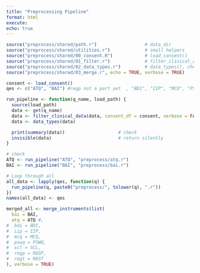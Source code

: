 ```yaml
---
title: "Preprocessing Pipeline"
format: html
execute:
echo: true
---
```


```r
source("preprocess/shared/path.r")                  # data_dir
source("preprocess/shared/utilities.r")             # small helpers
source("preprocess/shared/00_consent.R")            # load_consent()
source("preprocess/shared/01_filter.r")             # filter_clinical_data()
source("preprocess/shared/02_data_types.r")         # data_types(), check_types()
source("preprocess/shared/03_merge.r", echo = TRUE, verbose = TRUE)              # merge_instruments()

consent <- load_consent()
qes <- c("ATQ", "BAI") #regp not a part yet  , "BDI", "IIP", "MCQ", "PSWQ", "REGT", "SCL"
```

```r
run_pipeline <- function(q_name, load_path) {
  source(load_path)
  data <- get(q_name)
  data <- filter_clinical_data(data, consent_df = consent, verbose = FALSE)
  data <- data_types(data)

  print(summary(data))                    # check
  invisible(data)                         # return silently
}
```

```r
# check
ATQ <- run_pipeline("ATQ", "preprocess/atq.r")
BAI <- run_pipeline("BAI", "preprocess/bai.r")
```

```r
# Loop through all
all_data <- lapply(qes, function(q) {
  run_pipeline(q, paste0("preprocess/", tolower(q), ".r"))
})
names(all_data) <- qes
```

```r
merged_all <- merge_instruments(list(
  bai = BAI,
  atq = ATQ #,
#  bdi = BDI,
#  iip = IIP,
#  mcq = MCQ,
#  pswq = PSWQ,
#  scl = SCL,
#  regp = REGP,
#  regt = REGT
), verbose = TRUE)

```
